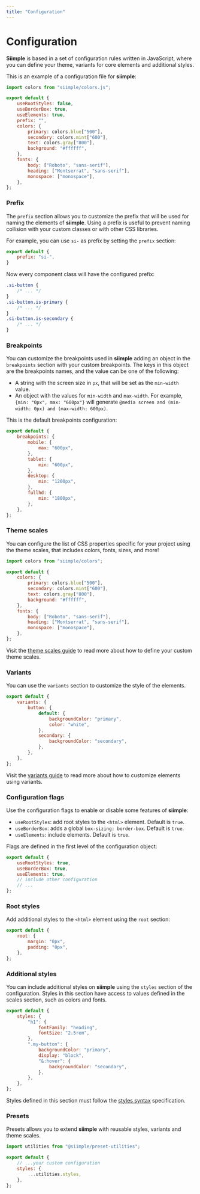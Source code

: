 ```yaml
---
title: "Configuration"
---
```


# Configuration

**Siimple** is based in a set of configuration rules written in JavaScript, where you can define your theme, variants for core elements and additional styles.

This is an example of a configuration file for **siimple**: 

```js title=siimple.config.js
import colors from "siimple/colors.js";

export default {
    useRootStyles: false,
    useBorderBox: true,
    useElements: true,
    prefix: "",
    colors: {
        primary: colors.blue["500"],
        secondary: colors.mint["600"],
        text: colors.gray["800"],
        background: "#ffffff",
    },
    fonts: {
        body: ["Roboto", "sans-serif"],
        heading: ["Montserrat", "sans-serif"],
        monospace: ["monospace"],
    },
};
```

### Prefix

The `prefix` section allows you to customize the prefix that will be used for naming the elements of **siimple**. Using a prefix is useful to prevent naming collision with your custom classes or with other CSS libraries.

For example, you can use `si-` as prefix by setting the `prefix` section:

```js title=siimple.config.js
export default {
    prefix: "si-",
}
```

Now every component class will have the configured prefix:

```css
.si-button {
    /* ... */
}
.si-button.is-primary {
    /* ... */
}
.si-button.is-secondary {
    /* ... */
}
```

### Breakpoints

You can customize the breakpoints used in **siimple** adding an object in the `breakpoints` section with your custom breakpoints. The keys in this object are the breakpoints names, and the value can be one of the following:

- A string with the screen size in `px`, that will be set as the `min-width` value.
- An object with the values for `min-width` and `max-width`. For example, `{min: "0px", max: "600px"}` will generate `@media screen and (min-width: 0px) and (max-width: 600px)`.

This is the default breakpoints configuration: 

```js title=siimple.config.js
export default {
    breakpoints: {
        mobile: {
            max: "600px",
        },
        tablet: {
            min: "600px",
        },
        desktop: {
            min: "1200px",
        },
        fullhd: {
            min: "1800px",
        },
    },
};
```

### Theme scales

You can configure the list of CSS properties specific for your project using the theme scales, that includes colors, fonts, sizes, and more!

```js title=siimple.config.js
import colors from "siimple/colors";

export default {
    colors: {
        primary: colors.blue["500"],
        secondary: colors.mint["600"],
        text: colors.gray["800"],
        background: "#ffffff",
    },
    fonts: {
        body: ["Roboto", "sans-serif"],
        heading: ["Montserrat", "sans-serif"],
        monospace: ["monospace"],
    },
};
```

Visit the [theme scales guide](/scales) to read more about how to define your custom theme scales.

### Variants

You can use the `variants` section to customize the style of the elements. 

```js title=siimple.config.js
export default {
    variants: {
        button: {
            default: {
                backgroundColor: "primary",
                color: "white",
            },
            secondary: {
                backgroundColor: "secondary",
            },
        },
    },
};
```

Visit the [variants guide](/variants) to read more about how to customize elements using variants.

### Configuration flags

Use the configuration flags to enable or disable some features of **siimple**:

- `useRootStyles`: add root styles to the `<html>` element. Default is `true`.
- `useBorderBox`: adds a global `box-sizing: border-box`. Default is `true`.
- `useElements`: include elements. Default is `true`.

Flags are defined in the first level of the configuration object:

```js title=siimple.config.js
export default {
    useRootStyles: true,
    useBorderBox: true,
    useElements: true,
    // include other configuration
    // ...
};
```

### Root styles

Add additional styles to the `<html>` element using the `root` section: 

```js title=siimple.config.js
export default {
    root: {
        margin: "0px",
        padding: "0px",
    },
};
```

### Additional styles

You can include additional styles on **siimple** using the `styles` section of the configuration. Styles in this section have access to values defined in the scales section, such as colors and fonts.

```js title=siimple.config.js
export default {
    styles: {
        "h1": {
            fontFamily: "heading",
            fontSize: "2.5rem",
        },
        ".my-button": {
            backgroundColor: "primary",
            display: "block",
            "&:hover": {
                backgroundColor: "secondary",
            },
        },
    },
};
```

Styles defined in this section must follow the [styles syntax](/guides/styles) specification.

### Presets

Presets allows you to extend **siimple** with reusable styles, variants and theme scales. 

```js title=siimple.config.js
import utilities from "@siimple/preset-utilities";

export default {
    // ...your custom configuration
    styles: {
        ...utilities.styles,
    },
};
```
